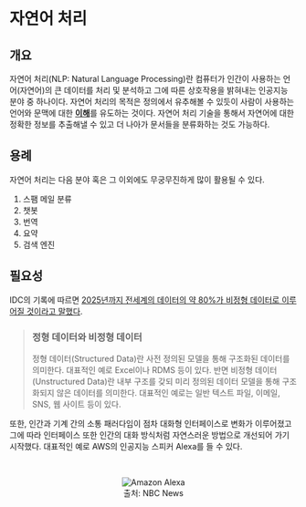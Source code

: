 # 자연어 처리

## 개요

자연어 처리(NLP: Natural Language Processing)란 컴퓨터가 인간이 사용하는 언어(자연어)의 큰 데이터를 처리 및 분석하고 그에 따른 상호작용을 밝혀내는 인공지능 분야 중 하나이다.
자연어 처리의 목적은 정의에서 유추해볼 수 있듯이 사람이 사용하는 언어와 문맥에 대한 <ins>**이해**</ins>를 유도하는 것이다.
자연어 처리 기술을 통해서 자연어에 대한 정확한 정보를 추출해낼 수 있고 더 나아가 문서들을 분류화하는 것도 가능하다.

## 용례

자연어 처리는 다음 분야 혹은 그 이외에도 무궁무진하게 많이 활용될 수 있다.

1. 스팸 메일 분류
2. 챗봇
3. 번역
4. 요약
5. 검색 엔진

## 필요성

IDC의 기록에 따르면 [2025년까지 전세계의 데이터의 약 80%가 비정형 데이터로 이루어질 것이라고 말했다](https://solutionsreview.com/data-management/80-percent-of-your-data-will-be-unstructured-in-five-years/).

> ### 정형 데이터와 비정형 데이터
>
> 정형 데이터(Structured Data)란 사전 정의된 모델을 통해 구조화된 데이터를 의미한다. 대표적인 예로 Excel이나 RDMS 등이 있다.
> 반면 비정형 데이터(Unstructured Data)란 내부 구조를 갖되 미리 정의된 데이터 모델을 통해 구조화되지 않은 데이터를 의미한다. 대표적인 예로는 일반 텍스트 파일, 이메일, SNS, 웹 사이트 등이 있다.

또한, 인간과 기계 간의 소통 패러다임이 점차 대화형 인터페이스로 변화가 이루어졌고 그에 따라 인터페이스 또한 인간의 대화 방식처럼 자연스러운 방법으로 개선되어 가기 시작했다.
대표적인 예로 AWS의 인공지능 스피커 Alexa를 들 수 있다.

<br />

<center>
  <figure>
    <img
      src="https://media-cldnry.s-nbcnews.com/image/upload/t_fit-1240w,f_auto,q_auto:best/newscms/2020_32/3402252/amazon-echo-lineup-kr-2x1-tease-200805.jpg"
      alt="Amazon Alexa"
    />
    <figcaption>출처: NBC News</figcaption>
  </figure>
</center>
